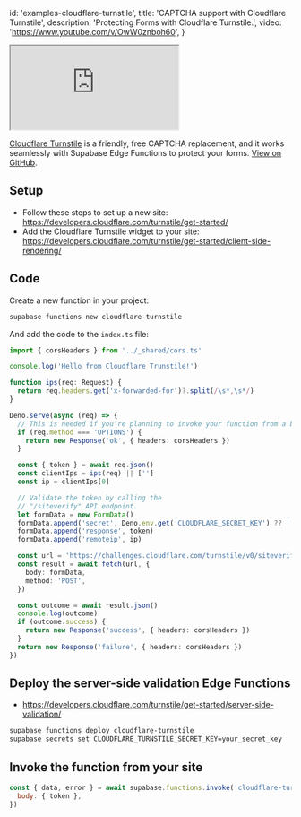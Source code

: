 
  id: 'examples-cloudflare-turnstile',
  title: 'CAPTCHA support with Cloudflare Turnstile',
  description: 'Protecting Forms with Cloudflare Turnstile.',
  video: 'https://www.youtube.com/v/OwW0znboh60',
}

<div class="video-container">
  <iframe
    src="https://www.youtube-nocookie.com/embed/OwW0znboh60"
    frameBorder="1"
    allow="accelerometer; autoplay; clipboard-write; encrypted-media; gyroscope; picture-in-picture"
    allowFullScreen
  ></iframe>
</div>

[Cloudflare Turnstile](https://www.cloudflare.com/products/turnstile/) is a friendly, free CAPTCHA replacement, and it works seamlessly with Supabase Edge Functions to protect your forms. [View on GitHub](https://github.com/supabase/supabase/tree/master/examples/edge-functions/supabase/functions/cloudflare-turnstile).

## Setup

- Follow these steps to set up a new site: https://developers.cloudflare.com/turnstile/get-started/
- Add the Cloudflare Turnstile widget to your site: https://developers.cloudflare.com/turnstile/get-started/client-side-rendering/

## Code

Create a new function in your project:

```bash
supabase functions new cloudflare-turnstile
```

And add the code to the `index.ts` file:

```ts index.ts
import { corsHeaders } from '../_shared/cors.ts'

console.log('Hello from Cloudflare Trunstile!')

function ips(req: Request) {
  return req.headers.get('x-forwarded-for')?.split(/\s*,\s*/)
}

Deno.serve(async (req) => {
  // This is needed if you're planning to invoke your function from a browser.
  if (req.method === 'OPTIONS') {
    return new Response('ok', { headers: corsHeaders })
  }

  const { token } = await req.json()
  const clientIps = ips(req) || ['']
  const ip = clientIps[0]

  // Validate the token by calling the
  // "/siteverify" API endpoint.
  let formData = new FormData()
  formData.append('secret', Deno.env.get('CLOUDFLARE_SECRET_KEY') ?? '')
  formData.append('response', token)
  formData.append('remoteip', ip)

  const url = 'https://challenges.cloudflare.com/turnstile/v0/siteverify'
  const result = await fetch(url, {
    body: formData,
    method: 'POST',
  })

  const outcome = await result.json()
  console.log(outcome)
  if (outcome.success) {
    return new Response('success', { headers: corsHeaders })
  }
  return new Response('failure', { headers: corsHeaders })
})
```

## Deploy the server-side validation Edge Functions

- https://developers.cloudflare.com/turnstile/get-started/server-side-validation/

```bash
supabase functions deploy cloudflare-turnstile
supabase secrets set CLOUDFLARE_TURNSTILE_SECRET_KEY=your_secret_key
```

## Invoke the function from your site

```js
const { data, error } = await supabase.functions.invoke('cloudflare-turnstile', {
  body: { token },
})
```


